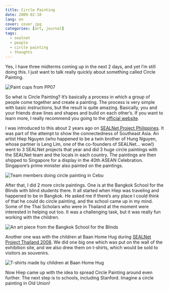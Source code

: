 ```yaml
---
title: Circle Painting
date: 2009-02-10
lang: en
cover: cover.jpg
categories: [art, journal]
tags:
  - sealnet
  - people
  - circle painting
  - thoughts
---
```


Yes, I have three midterms coming up in the next 2 days, and yet I’m still doing this. I just want to talk really quickly about something called Circle Painting.

![Paint cups from PP07](./paint.jpg)

So what is Circle Painting? It’s basically a process in which a group of people come together and create a painting. The process is very simple with basic instructions, but the result is quite amazing. Basically, you and your friends draw lines and shapes and build on each other’s. If you want to learn more, I really recommend you going to the [official website](https://www.circlepainting.org/).

I was introduced to this about 2 years ago on [SEALNet Project Philippines](https://sealnetonline.org/programs/summer-projects/past-projects/summer-projects-in-the-philippines/project-philippines-2007/). It was part of the attempt to show the connectedness of Southeast Asia. An artist Hiep Nguyen (who happened to be a twin brother of Hung Nguyen, whose partner is Leng Lim, one of the co-founders of SEALNet... wow!) went to 3 SEALNet projects that year and did 3 huge circle paintings with the SEALNet team and the locals in each country. The paintings are then shipped to Singapore for a display in the 40th ASEAN Celebration. Singapore’s prime minister also painted on the paintings.

![Team members doing circle painting in Cebu](./pp3.jpg)

After that, I did 2 more circle paintings. One is at the Bangkok School for the Blinds with blind students there. It all started when Hiep was traveling and happened to be in Bangkok. He asked me if there’s any place I could think of that he could do circle painting, and the school came up in my mind. Some of the Thai Scholars who were in Thailand at the moment were interested in helping out too. It was a challenging task, but it was really fun working with the children.

![An art piece from the Bangkok School for the Blinds](./blind.jpg)

Another one was with the children at Baan Home Hug during [SEALNet Project Thailand 2008](https://sealnetonline.org/programs/summer-projects/past-projects/summer-projects-in-thailand/project-thailand-2008-aids/). We did one big one which was put on the wall of the exhibition site, and we also drew them on t-shirts, which would be sold to visitors as souvenirs.

![T-shirts made by children at Baan Home Hug](./t-shirts.jpg)

Now Hiep came up with the idea to spread Circle Painting around even further. The next step is to schools, including Stanford. Imagine a circle painting in Old Union!